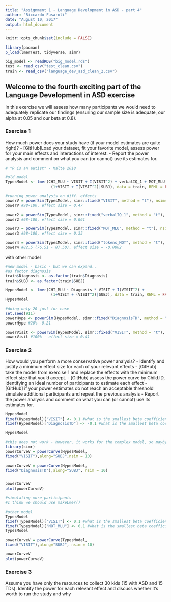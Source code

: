```yaml
---
title: "Assignment 1 - Language Development in ASD - part 4"
author: "Riccardo Fusaroli"
date: "August 10, 2017"
output: html_document
---
```


```r
knitr::opts_chunk$set(include = FALSE)

library(pacman)
p_load(lmerTest, tidyverse, simr)

big_model <- readRDS("big_model.rds")
test <- read_csv("test_clean.csv")
train <- read_csv("language_dev_asd_clean_2.csv")
```


## Welcome to the fourth exciting part of the Language Development in ASD exercise

In this exercise we will assess how many participants we would need to adequately replicate our findings (ensuring our sample size is adequate, our alpha at 0.05 and our beta at 0.8).

### Exercise 1

How much power does your study have (if your model estimates are quite right)?
- [GitHub]Load your dataset, fit your favorite model, assess power for your main effects and interactions of interest.
- Report the power analysis and comment on what you can (or cannot) use its estimates for.


```r
# "R is an autist" - Malte 2018

#old model 
TypesModel <- lmer(CHI_MLU ~ VISIT + I(VISIT^2) + verbalIQ_1 + MOT_MLU + tokens_MOT + 
                    (1+VISIT + I(VISIT^2)|SUBJ), data = train, REML = FALSE)

#running power analysis on diff. effects 
powerV = powerSim(TypesModel, simr::fixed("VISIT", method = "t"), nsim=20) #keep getting error. 
powerV #98-100, effect size = 0.47 

power2 = powerSim(TypesModel, simr::fixed("verbalIQ_1", method = "t"), nsim=20) #t-test. 
power2 #98-100, effect size = 0.061

power3 = powerSim(TypesModel, simr::fixed("MOT_MLU", method = "t"), nsim=20)
power3 #98-100, effect size = 0.35

power4 = powerSim(TypesModel, simr::fixed("tokens_MOT", method = "t"), nsim=20)
power4 #82.5 (76.51 - 87.50), effect size = -0.0002


```

with other model 

```r
#new model - basic - but we can expand..
#as factor diagnosis
train$Diagnosis <- as.factor(train$Diagnosis)
train$SUBJ <- as.factor(train$SUBJ)

HypesModel <- lmer(CHI_MLU ~ Diagnosis * VISIT + I(VISIT^2) +
                    (1+VISIT + (VISIT^2)|SUBJ), data = train, REML = FALSE)
HypesModel

#doing only 20 just for ease 
set.seed(911)
powerHype <- powerSim(HypesModel, simr::fixed("DiagnosisTD", method = "t"), nsim = 20)
powerHype #20% -0.21

powerVisit <- powerSim(HypesModel, simr::fixed("VISIT", method = "t"), nsim = 20)
powerVisit #100% - effect size = 0.41
```


### Exercise 2

How would you perform a more conservative power analysis?
- Identify and justify a minimum effect size for each of your relevant effects
- [GitHub] take the model from exercise 1 and replace the effects with the minimum effect size that you'd accept.
- [GitHub] assess the power curve by Child.ID, identifying an ideal number of participants to estimate each effect
- [GitHub] if your power estimates do not reach an acceptable threshold simulate additional participants and repeat the previous analysis
- Report the power analysis and comment on what you can (or cannot) use its estimates for.

```r
HypesModel
fixef(HypesModel)["VISIT"] <- 0.1 #what is the smallest beta coefficient that would be interesting
fixef(HypesModel)["DiagnosisTD"] <- -0.1 #what is the smallest beta coefficient that would be int.

HypesModel

#this does not work - however, it works for the complex model, so mayby I did something strange. 
library(simr)
powerCurveV = powerCurve(HypesModel,
fixed("VISIT"),along="SUBJ",nsim = 10)

powerCurveV = powerCurve(HypesModel,
fixed("DiagnosisTD"),along="SUBJ", nsim = 10)


powerCurveV 
plot(powerCurveV)

#simulating more participants 
#I think we should use makeLmer()

#other model
TypesModel
fixef(TypesModel)["VISIT"] <- 0.1 #what is the smallest beta coefficient that would be interesting
fixef(TypesModel)["MOT_MLU"] <- 0.1 #what is the smallest beta coefficient that would be
TypesModel

powerCurveV = powerCurve(TypesModel,
fixed("VISIT"),along="SUBJ", nsim = 10)

powerCurveV
plot(powerCurveV)

```


### Exercise 3

Assume you have only the resources to collect 30 kids (15 with ASD and 15 TDs). Identify the power for each relevant effect and discuss whether it's worth to run the study and why
